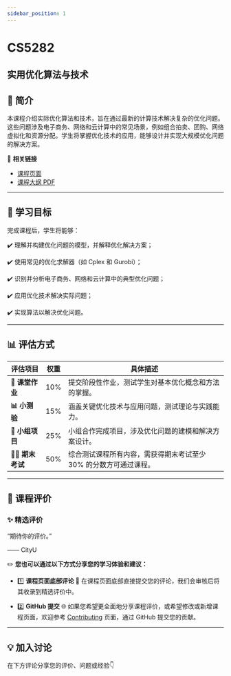 ```yaml
---
sidebar_position: 1
---
```


# CS5282
## 实用优化算法与技术

## **📘 简介**
本课程介绍实际优化算法和技术，旨在通过最新的计算技术解决复杂的优化问题。这些问题涉及电子商务、网络和云计算中的常见场景，例如组合拍卖、团购、网络虚拟化和资源分配。学生将掌握优化技术的应用，能够设计并实现大规模优化问题的解决方案。

🔗 **相关链接**
- [课程页面](https://www.cityu.edu.hk/catalogue/pg/202425/course/CS5282.htm)
- [课程大纲 PDF](https://www.cityu.edu.hk/catalogue/pg/202425/course/CS5282.pdf)

---

## **🎯 学习目标**

完成课程后，学生将能够：

✔️ 理解并构建优化问题的模型，并解释优化解决方案；

✔️ 使用常见的优化求解器（如 Cplex 和 Gurobi）；

✔️ 识别并分析电子商务、网络和云计算中的典型优化问题；

✔️ 应用优化技术解决实际问题；

✔️ 实现算法以解决优化问题。

---

## **📊 评估方式**

| **评估项目**          | **权重** | **具体描述**                                                                                       |
|----------------------|---------|---------------------------------------------------------------------------------------------------|
| **📝 课堂作业**        | 10%     | 提交阶段性作业，测试学生对基本优化概念和方法的掌握。                                              |
| **📊 小测验**         | 15%     | 涵盖关键优化技术与应用问题，测试理论与实践能力。                                                 |
| **🤝 小组项目**       | 25%     | 小组合作完成项目，涉及优化问题的建模和解决方案设计。                                             |
| **🧑‍💻 期末考试**      | 50%     | 综合测试课程所有内容，需获得期末考试至少 30% 的分数方可通过课程。

---

## **💬 课程评价**

### ✨ **精选评价**
<div className={commentStyles.commentBox}>
    <p className={commentStyles.commentText}>
        “期待你的评价。”
    </p>
    <p className={commentStyles.commentAuthor}>—— CityU</p>
</div>

✏️ **您也可以通过以下方式分享您的学习体验和建议：**

- 1️⃣ **课程页面底部评论**
💬 在课程页面底部直接提交您的评论，我们会审核后将其收录到精选评价中。

- 2️⃣ **GitHub 提交**
🌐 如果您希望更全面地分享课程评价，或希望修改或新增课程页面，欢迎参考 [Contributing](https://penjc.github.io/CityU/contributing) 页面，通过 GitHub 提交您的贡献。




---

## **💡 加入讨论**

在下方评论分享您的评价、问题或经验👇
<Utterances />